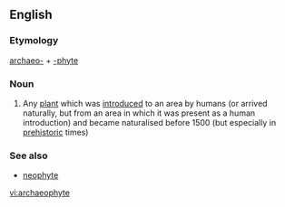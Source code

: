==English==
===Etymology===
[[archaeo-]] + [[-phyte]]

===Noun===
{{en-noun}}

# Any [[plant]] which was [[introduced]] to an area by humans (or arrived naturally, but from an area in which it was present as a human introduction) and became naturalised before 1500 {{C.E.}} (but especially in [[prehistoric]] times)

===See also===
*[[neophyte]]

[[vi:archaeophyte]]